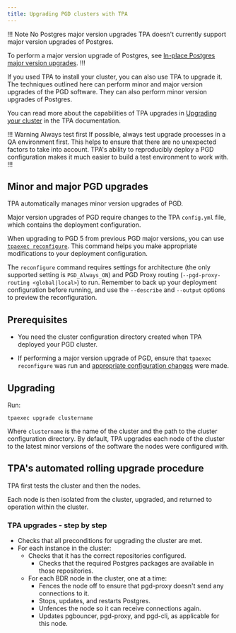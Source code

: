 ```yaml
---
title: Upgrading PGD clusters with TPA
---
```


!!! Note No Postgres major version upgrades
TPA doesn't currently support major version upgrades of Postgres. 

To perform a major version upgrade of Postgres, see [In-place Postgres major version upgrades](bdr_pg_upgrade).
!!!

If you used TPA to install your cluster, you can also use TPA to upgrade it. The techniques outlined here can perform minor and major version upgrades of the PGD software. They can also perform minor version upgrades of Postgres. 

You can read more about the capabilities of TPA upgrades in [Upgrading your cluster](/tpa/latest/tpaexec-upgrade/) in the TPA documentation.

[//]: # (generic)

!!! Warning Always test first
If possible, always test upgrade processes in a QA environment first. This helps to ensure that there are no unexpected factors to take into account. TPA's ability to reproducibly deploy a PGD configuration makes it much easier to build a test environment to work with.
!!!

## Minor and major PGD upgrades

TPA automatically manages minor version upgrades of PGD.

Major version upgrades of PGD require changes to the TPA `config.yml` file, which contains the deployment configuration. 

When upgrading to PGD 5 from previous PGD major versions, you can use [`tpaexec reconfigure`](/tpa/latest/reference/tpaexec-reconfigure/). This command helps you make appropriate modifications to your deployment configuration. 

The `reconfigure` command requires settings for architecture (the only supported setting is `PGD_Always_ON`) and PGD Proxy routing (`--pgd-proxy-routing <global|local>`) to run. Remember to back up your deployment configuration before running, and use the `--describe` and `--output` options to preview the reconfiguration. 

## Prerequisites

* You need the cluster configuration directory created when TPA deployed your PGD cluster. 

* If performing a major version upgrade of PGD, ensure that `tpaexec reconfigure` was run and [appropriate configuration changes](#minor-and-major-pgd-upgrades) were made.


## Upgrading

Run:

```
tpaexec upgrade clustername
```

Where `clustername` is the name of the cluster and the path to the cluster configuration directory. By default, TPA upgrades each node of the cluster to the latest minor versions of the software the nodes were configured with.


## TPA's automated rolling upgrade procedure

TPA first tests the cluster and then the nodes. 

Each node is then isolated from the cluster, upgraded, and returned to operation within the cluster.

[//]: # (this is an explanation of what TPA does, right? Please clarify)

### TPA upgrades - step by step

* Checks that all preconditions for upgrading the cluster are met.
* For each instance in the cluster:
    * Checks that it has the correct repositories configured.
        * Checks that the required Postgres packages are available in those repositories.
    * For each BDR node in the cluster, one at a time:
        * Fences the node off to ensure that pgd-proxy doesn't send any connections to it.
        * Stops, updates, and restarts Postgres.
        * Unfences the node so it can receive connections again.
        * Updates pgbouncer, pgd-proxy, and pgd-cli, as applicable for this node.
